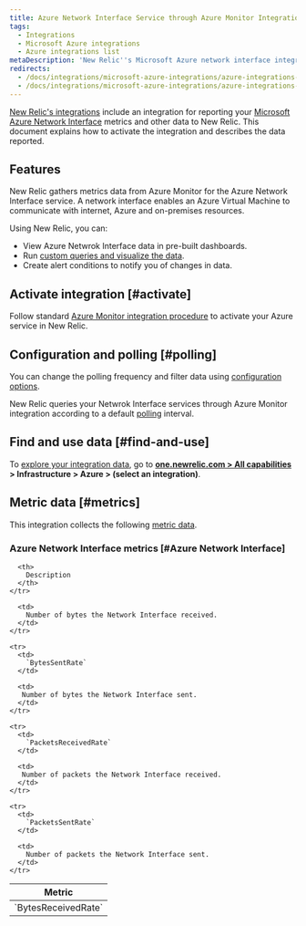 ```yaml
---
title: Azure Network Interface Service through Azure Monitor Integration
tags:
  - Integrations
  - Microsoft Azure integrations
  - Azure integrations list
metaDescription: 'New Relic''s Microsoft Azure network interface integration: what data it reports and how to enable it.'
redirects:
  - /docs/integrations/microsoft-azure-integrations/azure-integrations-list/azure-network-interface-monitoring-integration
  - /docs/integrations/microsoft-azure-integrations/azure-integrations-list/azure-network-interface-monitoring-integration
---
```


[New Relic's integrations](/docs/infrastructure/integrations-getting-started/getting-started/introduction-infrastructure-integrations) include an integration for reporting your [Microsoft Azure Network Interface](https://learn.microsoft.com/en-us/azure/virtual-network/virtual-network-network-interface) metrics and other data to New Relic. This document explains how to activate the integration and describes the data reported.

## Features

New Relic gathers metrics data from Azure Monitor for the Azure Network Interface service. A network interface enables an Azure Virtual Machine to communicate with internet, Azure and on-premises resources.

Using New Relic, you can:

* View Azure Netwrok Interface data in pre-built dashboards.
* Run [custom queries and visualize the data](/docs/infrastructure/integrations-getting-started/getting-started/use-integration-data-new-relic-insights).
* Create alert conditions to notify you of changes in data.

## Activate integration [#activate]

Follow standard [Azure Monitor integration procedure](/docs/infrastructure/microsoft-azure-integrations/azure-integrations-list/azure-monitor) to activate your Azure service in New Relic.

## Configuration and polling [#polling]

You can change the polling frequency and filter data using [configuration options](/docs/infrastructure/microsoft-azure-integrations/azure-integrations-list/azure-monitor/#settings).

New Relic queries your Netwrok Interface services through Azure Monitor integration according to a default [polling](/docs/infrastructure/microsoft-azure-integrations/azure-integrations-list/azure-monitor/#settings) interval.

## Find and use data [#find-and-use]

To [explore your integration data](/docs/infrastructure/integrations/find-use-infrastructure-integration-data), go to **[one.newrelic.com > All capabilities](https://one.newrelic.com/all-capabilities) > Infrastructure > Azure > (select an integration)**.

## Metric data [#metrics]

This integration collects the following [metric data](/docs/infrastructure/integrations-getting-started/getting-started/understand-integration-data-data-types#metric).

### Azure Network Interface metrics [#Azure Network Interface]

<table>
  <thead>
    <tr>
      <th style={{ width: "300px" }}>
        Metric
      </th>

      <th>
        Description
      </th>
    </tr>
  </thead>

  <tbody>
    <tr>
      <td>
        `BytesReceivedRate`
      </td>

      <td>
        Number of bytes the Network Interface received.
      </td>
    </tr>

    <tr>
      <td>
        `BytesSentRate`
      </td>

      <td>
       Number of bytes the Network Interface sent.
      </td>
    </tr>

    <tr>
      <td>
        `PacketsReceivedRate`
      </td>

      <td>
       Number of packets the Network Interface received.
      </td>
    </tr>

    <tr>
      <td>
        `PacketsSentRate`
      </td>

      <td>
        Number of packets the Network Interface sent.
      </td>
    </tr>
  </tbody>
</table>
